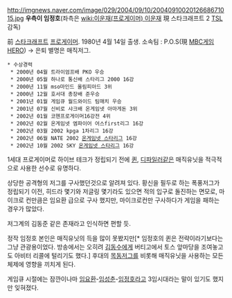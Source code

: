 http://imgnews.naver.com/image/029/2004/09/10/2004091002012668671015.jpg
'''우측이 임정호'''(좌측은 [[wiki:이운재(프로게이머) 이운재]] 現 스타크래프트 2 [[TSL]] 감독)

前 [[스타크래프트]] [[프로게이머]]. 1980년 4월 14일 출생.
소속팀 : P.O.S(現 [[MBC게임 HERO]]) → 은퇴
별명은 매직저그. 

 * 수상경력
  * 2000년 04월 트라이엄프배 PKO 우승
  * 2000년 05월 하나로 통신배 스타리그 2000 16강
  * 2000년 11월 mso마인드 올림피아드 3위
  * 2000년 12월 호서대 총장배 준우승
  * 2001년 01월 게임큐 월드와이드 팀매치 우승
  * 2001년 07월 신비로 샤크배 온게임넷 아마게돈 3위 
  * 2002년 01월 코헨프로게이머16강전 4위
  * 2002년 02월 온게임넷 엠파이어 어스first리그 16강
  * 2002년 03월 2002 kpga 1차리그 16강
  * 2002년 06월 NATE 2002 [[온게임넷 스타리그]] 16강
  * 2002년 10월 2002 SKY [[온게임넷 스타리그]] 16강

1세대 프로게이머로 하이브 테크가 정립되기 전에 [[퀸]], [[디파일러]]같은 매직유닛을 적극적으로 사용한 선수로 유명하다.

상당한 공격형의 저그를 구사했던것으로 알려져 있다. 황신을 필두로 하는 폭풍저그가 정립되기 이전, 히드라 몇기와 저글링 몇기라도 있으면 적의 입구로 돌진하는 면모로, 마이크로 컨만큼은 임요환 급으로 구사 했지만, 마이크로컨만 구사하다가 게임을 패하는 경우가 많았다.

저그계의 김동준 같은 존재라고 인식하면 편할 듯.

정작 임정호 본인은 매직유닛의 득을 많이 못봤지만[* 임정호의 퀸은 전략이라기보다는 그냥 관광용이었다. 방송에서는 오히려 [[김동수]]에게 버티고에서 토스 앞마당을 조여놓고도 아비터 리콜에 털리기도 했다.] 후대의 [[목동저그]]를 비롯해 매직유닛을 사용하는 모든 체제에 영향을 끼치게 된다.

게임큐 시절에는 잠깐이나마 [[임요환]]-[[임성춘]]-[[임정호]]라고 3임시대라는 말이 있기도 했지만 잊혀졌다.
